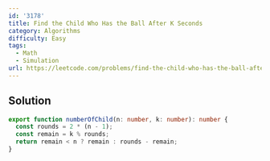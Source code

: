 ```yaml
---
id: '3178'
title: Find the Child Who Has the Ball After K Seconds
category: Algorithms
difficulty: Easy
tags:
  - Math
  - Simulation
url: https://leetcode.com/problems/find-the-child-who-has-the-ball-after-k-seconds
---
```


## Solution

```typescript showLineNumbers
export function numberOfChild(n: number, k: number): number {
  const rounds = 2 * (n - 1);
  const remain = k % rounds;
  return remain < n ? remain : rounds - remain;
}
```
